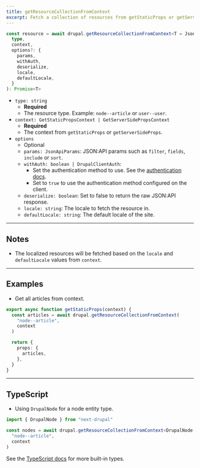 ```yaml
---
title: getResourceCollectionFromContext
excerpt: Fetch a collection of resources from getStaticProps or getServerSideProps context.
---
```


```ts
const resource = await drupal.getResourceCollectionFromContext<T = JsonApiResource[]>(
  type,
  context,
  options?: {
    params,
    withAuth,
    deserialize,
    locale,
    defaultLocale,
  }
): Promise<T>
```

- `type: string`
  - **Required**
  - The resource type. Example: `node--article` or `user--user`.
- `context: GetStaticPropsContext | GetServerSidePropsContext`
  - **Required**
  - The context from `getStaticProps` or `getServerSideProps`.
- `options`
  - Optional
  - `params: JsonApiParams`: JSON:API params such as `filter`, `fields`, `include` or `sort`.
  - `withAuth: boolean | DrupalClientAuth`:
    - Set the authentication method to use. See the [authentication docs](/docs/authentication).
    - Set to `true` to use the authentication method configured on the client.
  - `deserialize: boolean`: Set to false to return the raw JSON:API response.
  - `locale: string`: The locale to fetch the resource in.
  - `defaultLocale: string`: The default locale of the site.

---

## Notes

- The localized resources will be fetched based on the `locale` and `defaultLocale` values from `context`.

---

## Examples

- Get all articles from context.

```ts title=pages/[[...slug]].tsx
export async function getStaticProps(context) {
  const articles = await drupal.getResourceCollectionFromContext(
    "node--article",
    context
  )

  return {
    props: {
      articles,
    },
  }
}
```

---

## TypeScript

- Using `DrupalNode` for a node entity type.

```ts
import { DrupalNode } from "next-drupal"

const nodes = await drupal.getResourceCollectionFromContext<DrupalNode[]>(
  "node--article",
  context
)
```

See the [TypeScript docs](/docs/typescript) for more built-in types.
